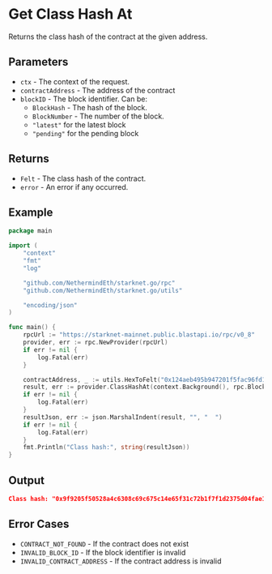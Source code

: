 # Get Class Hash At

Returns the class hash of the contract at the given address.

## Parameters

- `ctx` - The context of the request.
- `contractAddress` - The address of the contract
- `blockID` - The block identifier. Can be:
  - `BlockHash` - The hash of the block.
  - `BlockNumber` - The number of the block.
  - `"latest"` for the latest block
  - `"pending"` for the pending block

## Returns

- `Felt` - The class hash of the contract.
- `error` - An error if any occurred.

## Example

```go
package main

import (
	"context"
	"fmt"
	"log"

	"github.com/NethermindEth/starknet.go/rpc"
	"github.com/NethermindEth/starknet.go/utils"

	"encoding/json"
)

func main() {
	rpcUrl := "https://starknet-mainnet.public.blastapi.io/rpc/v0_8"
	provider, err := rpc.NewProvider(rpcUrl)
	if err != nil {
		log.Fatal(err)
	}

	contractAddress, _ := utils.HexToFelt("0x124aeb495b947201f5fac96fd1138e326ad86195b98df6dec9009158a533b49")
	result, err := provider.ClassHashAt(context.Background(), rpc.BlockID{Tag: "latest"}, contractAddress)
	if err != nil {
		log.Fatal(err)
	}
	resultJson, err := json.MarshalIndent(result, "", "  ")
	if err != nil {
		log.Fatal(err)
	}
	fmt.Println("Class hash:", string(resultJson))
}
```

## Output
```json 
Class hash: "0x9f9205f50528a4c6308c69c675c14e65f31c72b1f7f1d2375d04fae1eec546"
```

## Error Cases

- `CONTRACT_NOT_FOUND` - If the contract does not exist
- `INVALID_BLOCK_ID` - If the block identifier is invalid
- `INVALID_CONTRACT_ADDRESS` - If the contract address is invalid 

